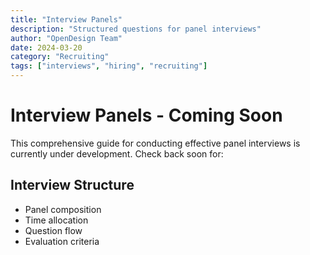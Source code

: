 ```yaml
---
title: "Interview Panels"
description: "Structured questions for panel interviews"
author: "OpenDesign Team"
date: 2024-03-20
category: "Recruiting"
tags: ["interviews", "hiring", "recruiting"]
---
```


# Interview Panels - Coming Soon

<div class="gradient-panel">
  <p class="text-[17px] leading-7 text-[#1a1f36]">
This comprehensive guide for conducting effective panel interviews is currently under development. Check back soon for:
  </p>
</div>

## Interview Structure
- Panel composition
- Time allocation
- Question flow
- Evaluation criteria
